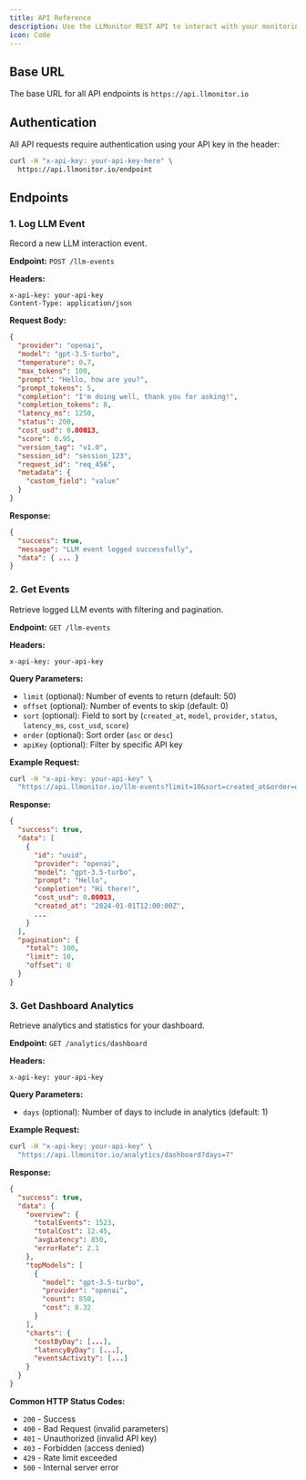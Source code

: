 ```yaml
---
title: API Reference
description: Use the LLMonitor REST API to interact with your monitoring data programmatically.
icon: Code
---
```


## Base URL

The base URL for all API endpoints is `https://api.llmonitor.io`

## Authentication

All API requests require authentication using your API key in the header:

```bash
curl -H "x-api-key: your-api-key-here" \
  https://api.llmonitor.io/endpoint
```

## Endpoints

### 1. Log LLM Event

Record a new LLM interaction event.

**Endpoint:** `POST /llm-events`

**Headers:**

```
x-api-key: your-api-key
Content-Type: application/json
```

**Request Body:**

```json
{
  "provider": "openai",
  "model": "gpt-3.5-turbo",
  "temperature": 0.7,
  "max_tokens": 100,
  "prompt": "Hello, how are you?",
  "prompt_tokens": 5,
  "completion": "I'm doing well, thank you for asking!",
  "completion_tokens": 8,
  "latency_ms": 1250,
  "status": 200,
  "cost_usd": 0.00013,
  "score": 0.95,
  "version_tag": "v1.0",
  "session_id": "session_123",
  "request_id": "req_456",
  "metadata": {
    "custom_field": "value"
  }
}
```

**Response:**

```json
{
  "success": true,
  "message": "LLM event logged successfully",
  "data": { ... }
}
```

### 2. Get Events

Retrieve logged LLM events with filtering and pagination.

**Endpoint:** `GET /llm-events`

**Headers:**

```
x-api-key: your-api-key
```

**Query Parameters:**

- `limit` (optional): Number of events to return (default: 50)
- `offset` (optional): Number of events to skip (default: 0)
- `sort` (optional): Field to sort by (`created_at`, `model`, `provider`, `status`, `latency_ms`, `cost_usd`, `score`)
- `order` (optional): Sort order (`asc` or `desc`)
- `apiKey` (optional): Filter by specific API key

**Example Request:**

```bash
curl -H "x-api-key: your-api-key" \
  "https://api.llmonitor.io/llm-events?limit=10&sort=created_at&order=desc"
```

**Response:**

```json
{
  "success": true,
  "data": [
    {
      "id": "uuid",
      "provider": "openai",
      "model": "gpt-3.5-turbo",
      "prompt": "Hello",
      "completion": "Hi there!",
      "cost_usd": 0.00013,
      "created_at": "2024-01-01T12:00:00Z",
      ...
    }
  ],
  "pagination": {
    "total": 100,
    "limit": 10,
    "offset": 0
  }
}
```

### 3. Get Dashboard Analytics

Retrieve analytics and statistics for your dashboard.

**Endpoint:** `GET /analytics/dashboard`

**Headers:**

```
x-api-key: your-api-key
```

**Query Parameters:**

- `days` (optional): Number of days to include in analytics (default: 1)

**Example Request:**

```bash
curl -H "x-api-key: your-api-key" \
  "https://api.llmonitor.io/analytics/dashboard?days=7"
```

**Response:**

```json
{
  "success": true,
  "data": {
    "overview": {
      "totalEvents": 1523,
      "totalCost": 12.45,
      "avgLatency": 850,
      "errorRate": 2.1
    },
    "topModels": [
      {
        "model": "gpt-3.5-turbo",
        "provider": "openai",
        "count": 850,
        "cost": 8.32
      }
    ],
    "charts": {
      "costByDay": [...],
      "latencyByDay": [...],
      "eventsActivity": [...]
    }
  }
}
```

**Common HTTP Status Codes:**

- `200` - Success
- `400` - Bad Request (invalid parameters)
- `401` - Unauthorized (invalid API key)
- `403` - Forbidden (access denied)
- `429` - Rate limit exceeded
- `500` - Internal server error
